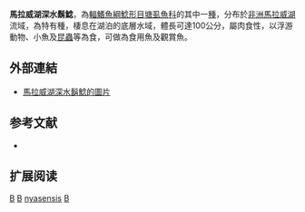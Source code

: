 {{Speciesbox 
| taxon = Bathyclarias nyasensis
| status = LC
| status_system = IUCN3.1
| authority = [[Worthington|Worthington]], 1933
| synonyms = *''Bathyclarias ilesi''<br /><small>Jackson, 1959</small>
*''Bathyclarias jacksoni''<br /><small>Greenwood, 1961</small>
*''Bathyclarias loweae''<br /><small>Jackson, 1959</small>
*''Clarias nyasensis''<br /><small>Worthington, 1933</small>
*''Dinotopterus ilesi''<br /><small>Jackson, 1959</small>
}}

'''馬拉威湖深水鬍鯰'''，為[[輻鰭魚綱|輻鰭魚綱]][[鯰形目|鯰形目]][[塘虱魚科|塘虱魚科]]的其中一[[種|種]]，分布於[[非洲|非洲]][[馬拉威湖|馬拉威湖]]流域，為特有種，棲息在湖泊的底層水域，體長可達100公分，屬肉食性，以浮游動物、小魚及[[昆蟲|昆蟲]]等為食，可做為食用魚及觀賞魚。

==外部連結==
* [http://fishbase.org/Photos/ThumbnailsSummary.php?ID=8374 馬拉威湖深水鬍鯰的圖片]

==参考文献==
*{{FishBase_species|genus=Bathyclarias|species=nyasensis|year=2012|month=3}}

== 扩展阅读 ==
{{refbegin}}
{{wikispecies-inline|Bathyclarias nyasensis|馬拉威湖深水鬍鯰}}
{{refend}}
{{Taxonbar|from=Q3232109}}

[[Category:觀賞魚|B]]
[[Category:非洲魚類|B]]
[[Category:深水鬍鯰屬|nyasensis]]
[[Category:1933年描述的鱼类|B]]